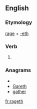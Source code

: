 ==English==

===Etymology===
[[rage]] + [[-eth]]

===Verb===
{{infl|en|verb form}}

# {{archaic third-person singular of|rage}}

===Anagrams===
* {{alphagram|aeghrt}}
* [[Gareth#English|Gareth]]
* [[gather#English|gather]]

[[fr:rageth]]